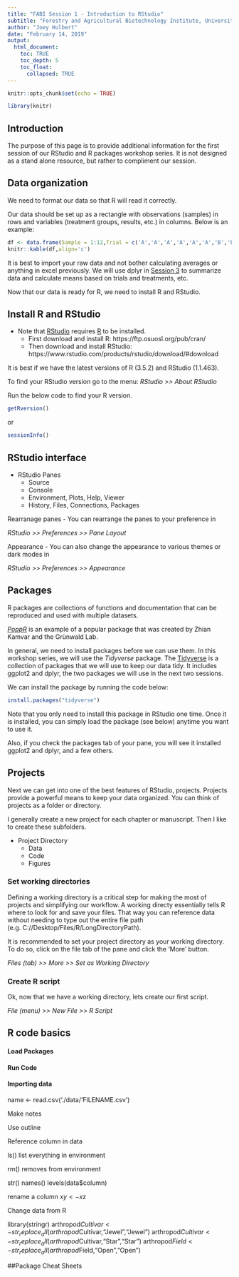 ```yaml
---
title: "FABI Session 1 - Introduction to RStudio"
subtitle: "Forestry and Agricultural Biotechnology Institute, University of Pretoria"
author: "Joey Hulbert"
date: "February 14, 2019"
output: 
  html_document:
    toc: TRUE 
    toc_depth: 5
    toc_float:
      collapsed: TRUE
---
```

<script>
    $(document).ready(function() {
      $items = $('div#TOC li');
      $items.each(function(idx) {
        num_ul = $(this).parentsUntil('#TOC').length;
        $(this).css({'text-indent': num_ul * 10, 'padding-left': 0});
      });
    });
</script>

```r
knitr::opts_chunk$set(echo = TRUE)
```

```r
library(knitr)
```


## Introduction
 
The purpose of this page is to provide additional information for the first session of our RStudio and R packages workshop series. It is not designed as a stand alone resource, but rather to compliment our session. 


## Data organization

We need to format our data so that R will read it correctly. 

Our data should be set up as a rectangle with observations (samples) in rows and variables (treatment groups, results, etc.) in columns. Below is an example:

```r
df <- data.frame(Sample = 1:12,Trial = c('A','A','A','A','A','A','B','B','B','B','B','B'),Treatment = rep(c('Control','Control','Control','Infected','Infected','Infected'),2),Result = runif(12))
knitr::kable(df,align='c')
```

It is best to import your raw data and not bother calculating averages or anything in excel previously. We will use dplyr in [Session 3](http://jmhulbert.github.io/r/s3) to summarize data and calculate means based on trials and treatments, etc. 

Now that our data is ready for R, we need to install R and RStudio.

## Install R and RStudio
* Note that [RStudio](https://www.rstudio.com/) requires [R](https://www.r-project.org/) to be installed.
    + First download and install R: https://ftp.osuosl.org/pub/cran/
    + Then download and install RStudio: https://www.rstudio.com/products/rstudio/download/#download

It is best if we have the latest versions of R (3.5.2) and RStudio (1.1.463). 

To find your RStudio version go to the menu: *RStudio >> About RStudio*

Run the below code to find your R version. 

```r
getRversion()
```

or

```r
sessionInfo()
```

## RStudio interface

* RStudio Panes
    + Source
    + Console
    + Environment, Plots, Help, Viewer
    + History, Files, Connections, Packages

Rearranage panes - You can rearrange the panes to your preference in 

*RStudio >> Preferences >> Pane Layout*

Appearance - You can also change the appearance to various themes or dark modes in 

*RStudio >> Preferences >> Appearance*

## Packages

R packages are collections of functions and documentation that can be reproduced and used with multiple datasets.

[*PoppR*](https://github.com/grunwaldlab/poppr) is an example of a popular package that was created by Zhian Kamvar and the Grünwald Lab.

In general, we need to install packages before we can use them. In this workshop series, we will use the *Tidyverse* package. The [Tidyverse](https://www.tidyverse.org/) is a collection of packages that we will use to keep our data tidy. It includes ggplot2 and dplyr, the two packages we will use in the next two sessions. 

We can install the package by running the code below:

```r
install.packages("tidyverse")
```

Note that you only need to install this package in RStudio one time. Once it is installed, you can simply load the package (see below) anytime you want to use it.

Also, if you check the packages tab of your pane, you will see it installed ggplot2 and dplyr, and a few others. 

## Projects

Next we can get into one of the best features of RStudio, projects. Projects provide a powerful means to keep your data organized. You can think of projects as a folder or directory. 

I generally create a new project for each chapter or manuscript. Then I like to create these subfolders. 

* Project Directory
    + Data
    + Code
    + Figures

### Set working directories

Defining a working directory is a critical step for making the most of projects and simplifying our workflow. A working directy essentially tells R where to look for and save your files. That way you can reference data without needing to type out the entire file path (e.g. C://Desktop/Files/R/LongDirectoryPath). 

It is recommended to set your project directory as your working directory. To do so, click on the file tab of the pane and click the 'More' button. 

*Files (tab) >> More >> Set as Working Directory*

### Create R script

Ok, now that we have a working directory, lets create our first script. 

*File (menu) >> New File >> R Script* 

## R code basics

#### Load Packages

#### Run Code

#### Importing data

name <- read.csv('./data/'FILENAME.csv')

Make notes

Use outline

Reference column in data

ls() list everything in environment

rm() removes from environment

str()
names()
levels(data$column)

rename a column
x$y <- x$z

Change data from R

library(stringr)
arthropod$Cultivar <-str_replace_all(arthropod$Cultivar,"Jewel ","Jewel")
arthropod$Cultivar <-str_replace_all(arthropod$Cultivar,"Star ","Star")
arthropod$Field <-str_replace_all(arthropod$Field,"Open ","Open")



##Package Cheat Sheets


